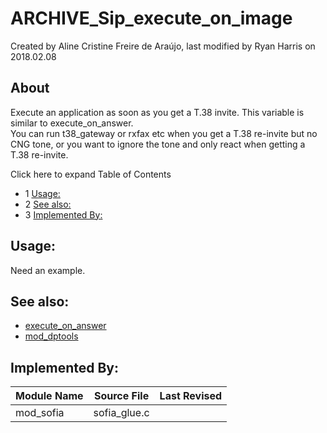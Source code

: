 
# ARCHIVE_Sip_execute_on_image 

 Created by  Aline Cristine Freire de Araújo, last modified by  Ryan Harris on 2018.02.08

## About

Execute an application as soon as you get a T.38 invite. This variable is similar to execute\_on\_answer.   
You can run t38\_gateway or rxfax etc when you get a T.38 re-invite but no CNG tone, or you want to ignore the tone and only react when getting a T.38 re-invite.

Click here to expand Table of Contents

* 1 [Usage:](#-freeswitch--archive_sip_execute_on_image-)
* 2 [See also:](#-freeswitch--archive_sip_execute_on_image-)
* 3 [Implemented By:](#implemented-by)

## **Usage:** 

Need an example.

## **See also:**

* [execute\_on\_answer](../Introduction/Variables/index.mdx#0-about)
* [mod\_dptools](../Modules/mod_dptools_1970333.mdx#-c)

## **Implemented By:**

| Module Name | Source File   | Last Revised |
| ----------- | ------------- | ------------ |
| mod\_sofia  | sofia\_glue.c |              |


